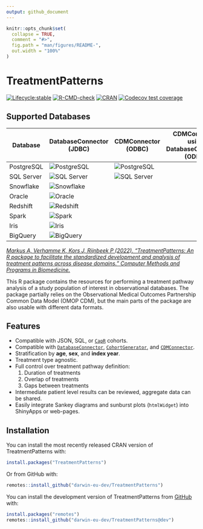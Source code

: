 ```yaml
---
output: github_document
---
```


<!-- README.md is generated from README.Rmd. Please edit that file -->

```r
knitr::opts_chunk$set(
  collapse = TRUE,
  comment = "#>",
  fig.path = "man/figures/README-",
  out.width = "100%"
)
```

# TreatmentPatterns

<!-- badges: start -->

[![Lifecycle:stable](https://img.shields.io/badge/lifecycle-stable-brightgreen.svg)](https://lifecycle.r-lib.org/articles/stages.html#stable)
[![R-CMD-check](https://github.com/darwin-eu-dev/TreatmentPatterns/actions/workflows/R-CMD-check.yaml/badge.svg?branch=dev)](https://github.com/darwin-eu-dev/TreatmentPatterns/actions/workflows/R-CMD-check.yaml)
[![CRAN](https://www.r-pkg.org/badges/version/TreatmentPatterns)](https://CRAN.R-project.org/package=TreatmentPatterns)
[![Codecov test coverage](https://codecov.io/gh/darwin-eu-dev/TreatmentPatterns/branch/master/graph/badge.svg)](https://app.codecov.io/gh/darwin-eu-dev/TreatmentPatterns?branch=master)

## Supported Databases

| Database | DatabaseConnector (JDBC) | CDMConnector (ODBC) | CDMConnector using DatabaseConnector (ODBC) |
| --- | --- | --- | --- |
| PostgreSQL | ![PostgreSQL](https://github.com/darwin-eu-dev/TreatmentPatterns/actions/workflows/db-postgresql.yaml/badge.svg) | ![PostgreSQL](https://github.com/darwin-eu-dev/TreatmentPatterns/actions/workflows/cdmc-postgresql.yaml/badge.svg) | |
| SQL Server | ![SQL Server](https://github.com/darwin-eu-dev/TreatmentPatterns/actions/workflows/db-sqlserver.yaml/badge.svg) | ![SQL Server](https://github.com/darwin-eu-dev/TreatmentPatterns/actions/workflows/cdmc-sqlserver.yaml/badge.svg) | |
| Snowflake | ![Snowflake](https://github.com/darwin-eu-dev/TreatmentPatterns/actions/workflows/db-snowflake.yaml/badge.svg) | | |
| Oracle | ![Oracle](https://github.com/darwin-eu-dev/TreatmentPatterns/actions/workflows/db-oracle.yaml/badge.svg) | | |
| Redshift | ![Redshift](https://github.com/darwin-eu-dev/TreatmentPatterns/actions/workflows/db-redshift.yaml/badge.svg) | | |
| Spark | ![Spark](https://github.com/darwin-eu-dev/TreatmentPatterns/actions/workflows/db-spark.yaml/badge.svg) | | |
| Iris | ![Iris](https://github.com/darwin-eu-dev/TreatmentPatterns/actions/workflows/db-iris.yaml/badge.svg) | | |
| BigQuery | ![BigQuery](https://github.com/darwin-eu-dev/TreatmentPatterns/actions/workflows/db-bigquery.yaml/badge.svg) | | |

<!-- badges: end -->

[_Markus A, Verhamme K, Kors J, Rijnbeek P (2022). “TreatmentPatterns: An R package to facilitate the standardized development and analysis of treatment patterns across disease domains.” Computer Methods and Programs in Biomedicine._](https://doi.org/10.1016/j.cmpb.2022.107081)

This R package contains the resources for performing a treatment pathway analysis of a study population of interest in observational databases. The package partially relies on the Observational Medical Outcomes Partnership Common Data Model (OMOP CDM), but the main parts of the package are also usable with different data formats.

## Features

-   Compatible with JSON, SQL, or [`CapR`](https://ohdsi.github.io/Capr/) cohorts.
-   Compatible with [`DatabaseConnector`](https://ohdsi.github.io/DatabaseConnector/), [`CohortGenerator`](https://ohdsi.github.io/CohortGenerator/), and [`CDMConnector`](https://darwin-eu.github.io/CDMConnector/).
-   Stratification by **age**, **sex**, and **index year**.
-   Treatment type agnostic.
-   Full control over treatment pathway definition:
    1.  Duration of treatments
    2.  Overlap of treatments
    3.  Gaps between treatments
-   Intermediate patient level results can be reviewed, aggregate data can be shared.
-   Easily integrate Sankey diagrams and sunburst plots (`htmlWidget`) into ShinyApps or web-pages.

## Installation

You can install the most recently released CRAN version of TreatmentPatterns with:

``` r
install.packages("TreatmentPatterns")
```

Or from GitHub with:

``` r
remotes::install_github("darwin-eu-dev/TreatmentPatterns")
```

You can install the development version of TreatmentPatterns from [GitHub](https://github.com/) with:

``` r
install.packages("remotes")
remotes::install_github("darwin-eu-dev/TreatmentPatterns@dev")
```
